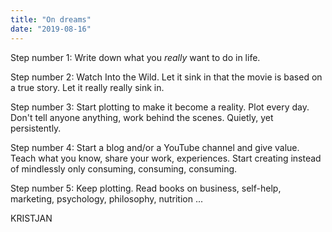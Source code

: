 ```yaml
---
title: "On dreams"
date: "2019-08-16"
---
```


Step number 1: Write down what you _really_ want to do in life.

Step number 2: Watch Into the Wild. Let it sink in that the movie is based on a true story. Let it really really sink in.

Step number 3: Start plotting to make it become a reality. Plot every day. Don't tell anyone anything, work behind the scenes. Quietly, yet persistently.

Step number 4: Start a blog and/or a YouTube channel and give value. Teach what you know, share your work, experiences. Start creating instead of mindlessly only consuming, consuming, consuming.

Step number 5: Keep plotting. Read books on business, self-help, marketing, psychology, philosophy, nutrition ...

KRISTJAN
